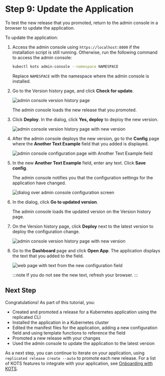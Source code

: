 # Step 9: Update the Application

To test the new release that you promoted, return to the admin console in a browser to update the application.

To update the application:

1. Access the admin console using `https://localhost:8800` if the installation script is still running. Otherwise, run the following command to access the admin console:

    ```bash
    kubectl kots admin-console --namespace NAMESPACE
    ```

    Replace `NAMESPACE` with the namespace where the admin console is installed.

1. Go to the Version history page, and click **Check for update**.

    ![admin console version history page](/images/tutorials/tutorial-check-for-update.png)

    The admin console loads the new release that you promoted.

1. Click **Deploy**. In the dialog, click **Yes, deploy** to deploy the new version.

    ![admin console version history page with new version](/images/tutorials/tutorial-deploy-app.png)

1. After the admin console deploys the new version, go to the **Config** page where the **Another Text Example** field that you added is displayed.

    ![admin console configuration page with Another Text Example field](/images/tutorials/tutorial-new-config-item.png)

1. In the new **Another Text Example** field, enter any text. Click **Save config**.

   The admin console notifies you that the configuration settings for the application have changed.

    ![dialog over admin console configuration screen](/images/tutorials/tutorial-go-to-updated-version.png)

1. In the dialog, click **Go to updated version**.

    The admin console loads the updated version on the Version history page.

1. On the Version history page, click **Deploy** next to the latest version to deploy the configuration change.

    ![admin console version history page with new version](/images/tutorials/tutorial-deploy-config-change.png)

1. Go to the **Dashboard** page and click **Open App**. The application displays the text that you added to the field.

    ![web page with text from the new configuration field](/images/tutorials/tutorial-updated-app.png)

    :::note
    If you do not see the new text, refresh your browser.
    :::

## Next Step

Congratulations! As part of this tutorial, you:
* Created and promoted a release for a Kubernetes application using the replicated CLI
* Installed the application in a Kubernetes cluster
* Edited the manifest files for the application, adding a new configuration field and using template functions to reference the field
* Promoted a new release with your changes
* Used the admin console to update the application to the latest version

As a next step, you can continue to iterate on your application, using `replicated release create --auto` to promote each new release. For a list of KOTS features to integrate with your application, see [Onboarding with KOTS](/vendor/distributing-workflow).
